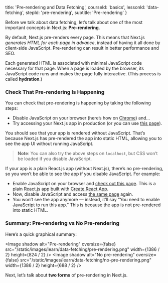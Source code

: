 
  title: 'Pre-rendering and Data Fetching',
  courseId: 'basics',
  lessonId: 'data-fetching',
  stepId: 'pre-rendering',
  subtitle: 'Pre-rendering'
}

Before we talk about data fetching, let’s talk about one of the most important concepts in Next.js: **Pre-rendering**.

By default, Next.js pre-renders every page. This means that Next.js _generates HTML for each page in advance_, instead of having it all done by client-side JavaScript. Pre-rendering can result in better performance and SEO.

Each generated HTML is associated with minimal JavaScript code necessary for that page. When a page is loaded by the browser, its JavaScript code runs and makes the page fully interactive. (This process is called **hydration**.)

### Check That Pre-rendering Is Happening

You can check that pre-rendering is happening by taking the following steps:

- Disable JavaScript on your browser (here’s how on [Chrome](https://developers.google.com/web/tools/chrome-devtools/javascript/disable)) and…
- Try accessing your Next.js app in production (or you can use [this page](https://next-learn-assets-metadata-css.now.sh/)).

You should see that your app is rendered without JavaScript. That’s because Next.js has pre-rendered the app into static HTML, allowing you to see the app UI without running JavaScript.

> **Note**: You can also try the above steps on `localhost`, but CSS won’t be loaded if you disable JavaScript.

If your app is a plain React.js app (without Next.js), there’s no pre-rendering, so you won’t be able to see the app if you disable JavaScript. For example:

- Enable JavaScript on your browser and [check out this page](https://create-react-app.now-examples.now.sh/). This is a plain React.js app built with [Create React App](https://create-react-app.dev/).
- Now, disable JavaScript and access [the same page](https://create-react-app.now-examples.now.sh/) again.
- You won’t see the app anymore — instead, it’ll say “You need to enable JavaScript to run this app.” This is because the app is not pre-rendered into static HTML.

### Summary: Pre-rendering vs No Pre-rendering

Here’s a quick graphical summary:

<Image
  shadow
  alt="Pre-rendering"
  oversize={false}
  src="/static/images/learn/data-fetching/pre-rendering.png"
  width={1386 / 2}
  height={824 / 2}
/>
<Image
  shadow
  alt="No pre-rendering"
  oversize={false}
  src="/static/images/learn/data-fetching/no-pre-rendering.png"
  width={1386 / 2}
  height={688 / 2}
/>

Next, let’s talk about **two forms** of pre-rendering in Next.js.

